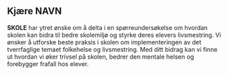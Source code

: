 ## Kjære **NAVN**

**SKOLE** har ytret ønske om å delta i en spørreundersøkelse om hvordan skolen kan bidra til bedre skolemiljø og styrke deres elevers livsmestring. Vi ønsker å utforske beste praksis i skolen om implementeringen av det tverrfaglige temaet folkehelse og livsmestring. Med ditt bidrag kan vi finne ut hvordan vi øker trivsel på skolen, bedrer den mentale helsen og forebygger frafall hos elever.
